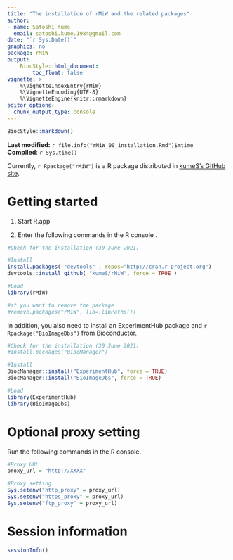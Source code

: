 ```yaml
---
title: "The installation of rMiW and the related packages"
author: 
- name: Satoshi Kume
  email: satoshi.kume.1984@gmail.com
date: "`r Sys.Date()`"
graphics: no
package: rMiW
output:
    BiocStyle::html_document:
        toc_float: false
vignette: >
    %\VignetteIndexEntry{rMiW}
    %\VignetteEncoding{UTF-8}
    %\VignetteEngine{knitr::rmarkdown}
editor_options: 
  chunk_output_type: console
---
```


```r
BiocStyle::markdown()
```

**Last modified:** `r file.info("rMiW_00_installation.Rmd")$mtime`<br />
**Compiled**: `r Sys.time()`

Currently, `r Rpackage("rMiW")` is a R package distributed in [kumeS's GitHub site](https://github.com/kumeS/rMiW).

# Getting started

1. Start R.app

2. Enter the following commands in the R console .

```r
#Check for the installation (30 June 2021)

#Install
install.packages( "devtools" , repos="http://cran.r-project.org")
devtools::install_github( "kumeS/rMiW", force = TRUE )

#Load
library(rMiW)

#if you want to remove the package
#remove.packages("rMiW", lib=.libPaths())

```

In addition, you also need to install an ExperimentHub package and 
`r Rpackage("BioImageDbs")` from Bioconductor.

```r
#Check for the installation (30 June 2021)
#install.packages("BiocManager")

#Install
BiocManager::install("ExperimentHub", force = TRUE)
BiocManager::install("BioImageDbs", force = TRUE)

#Load
library(ExperimentHub)
library(BioImageDbs)

```

# Optional proxy setting

Run the following commands in the R console.

```r
#Proxy URL
proxy_url = "http://XXXX"

#Proxy setting
Sys.setenv("http_proxy" = proxy_url)
Sys.setenv("https_proxy" = proxy_url)
Sys.setenv("ftp_proxy" = proxy_url)

```

# Session information {.unnumbered}
```r
sessionInfo()
```

